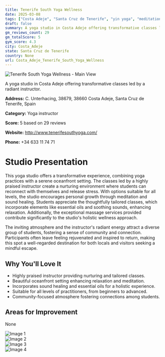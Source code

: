 ```yaml
---
title: Tenerife South Yoga Wellness
date: 2025-03-08
tags: ["Costa Adeje", "Santa Cruz de Tenerife", "yin yoga", "meditation", "sound healing", "welcoming atmosphere", "holistic wellness", "Costa Adeje"]  
draft: false
summary: A yoga studio in Costa Adeje offering transformative classes led by a radiant instructor.
gm_reviews_count: 29
gm_totalScore: 5
gym_score: 4.3
city: Costa_Adeje
state: Santa Cruz de Tenerife
country: None
url: Costa_Adeje_Tenerife_South_Yoga_Wellness
---
```


<div className="aspect-[16/9] relative my-8">
  <img 
    src="https://lh5.googleusercontent.com/p/AF1QipO3eP6dBrq18WXBaf_hEgg5Am4JtugIoYjCMvJS=w1920-h1080-k-no"
    alt="Tenerife South Yoga Wellness - Main View"
    className="object-cover absolute inset-0 w-full h-full rounded-lg"
  />
</div>

A yoga studio in Costa Adeje offering transformative classes led by a radiant instructor.

**Address:** C. Unterhacing, 38679, 38660 Costa Adeje, Santa Cruz de Tenerife, Spain

**Category:** Yoga instructor

**Score:** 5 based on 29 reviews

**Website:** http://www.tenerifesouthyoga.com/

**Phone:** +34 633 11 74 71

# Studio Presentation

This yoga studio offers a transformative experience, combining yoga practices with a serene oceanfront setting. The classes led by a highly praised instructor create a nurturing environment where students can reconnect with themselves and release stress. With options suitable for all levels, the studio encourages personal growth through meditation and sound healing. Students appreciate the thoughtfully tailored classes, which incorporate elements like essential oils and soothing sounds, enhancing relaxation. Additionally, the exceptional massage services provided contribute significantly to the studio's holistic wellness approach.

The inviting atmosphere and the instructor's radiant energy attract a diverse group of students, fostering a sense of community and connection. Participants often leave feeling rejuvenated and inspired to return, making this spot a well-regarded destination for both locals and visitors seeking a mindful escape.

## Why You'll Love It

- Highly praised instructor providing nurturing and tailored classes.
- Beautiful oceanfront setting enhancing relaxation and meditation.
- Incorporates sound healing and essential oils for a holistic experience.
- Suitable for all levels of practitioners, from beginners to advanced.
- Community-focused atmosphere fostering connections among students.

## Areas for Improvement

None

<div className="grid grid-cols-1 xl:grid-cols-2 gap-4 my-8">
<div className="aspect-[4/3] relative"><img src="https://lh3.googleusercontent.com/p/AF1QipNBrwr_gxoMiEYpWkJUbWM4WapJtBQ3MwwhgArD=w1920-h1080-k-no" alt="Image 1" className="object-cover absolute inset-0 w-full h-full rounded-lg" /></div>
<div className="aspect-[4/3] relative"><img src="https://lh5.googleusercontent.com/p/AF1QipNjd12TC3STsz7U-dvhPsJ6y-75J0L5pgJCD3oc=w1920-h1080-k-no" alt="Image 2" className="object-cover absolute inset-0 w-full h-full rounded-lg" /></div>
<div className="aspect-[4/3] relative"><img src="https://lh5.googleusercontent.com/p/AF1QipONx2PQBKiii_-Zpo2drqu0HM_uadi_Cg1b12At=w1920-h1080-k-no" alt="Image 3" className="object-cover absolute inset-0 w-full h-full rounded-lg" /></div>
<div className="aspect-[4/3] relative"><img src="https://lh5.googleusercontent.com/p/AF1QipODlSQ_Lx6FUD0toBIuw4q4qedfUlmLGGRLKQwz=w1920-h1080-k-no" alt="Image 4" className="object-cover absolute inset-0 w-full h-full rounded-lg" /></div>
</div>
